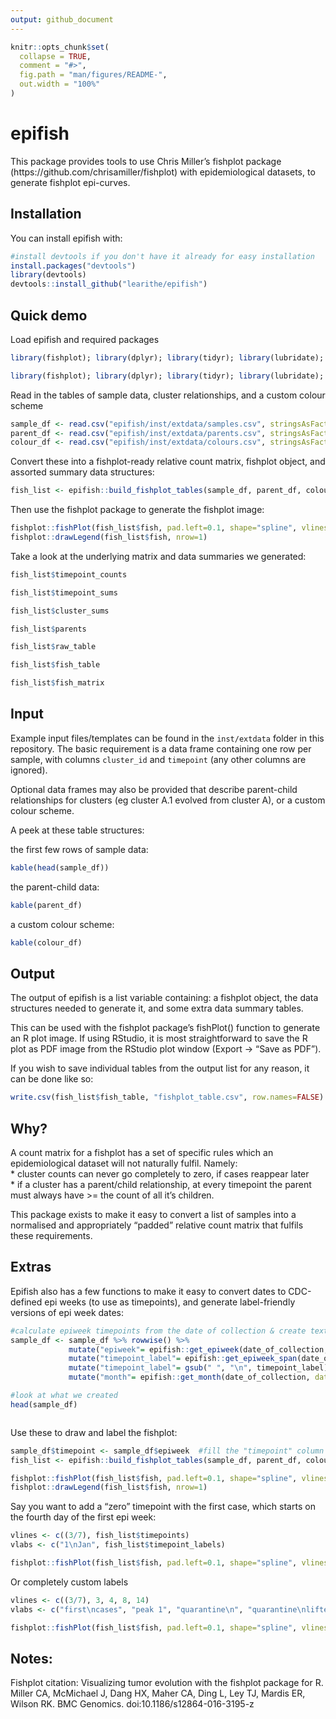 ```yaml
---
output: github_document
---
```


<!-- README.md is generated from README.Rmd. Please edit that file -->

```r
knitr::opts_chunk$set(
  collapse = TRUE,
  comment = "#>",
  fig.path = "man/figures/README-",
  out.width = "100%"
)
```

# epifish   

<!-- badges: start -->
<!-- badges: end -->

This package provides tools to use Chris Miller's fishplot package (https://github.com/chrisamiller/fishplot) with epidemiological datasets, to generate fishplot epi-curves. 


## Installation

You can install epifish with: 
``` r
#install devtools if you don't have it already for easy installation
install.packages("devtools")
library(devtools)
devtools::install_github("learithe/epifish")
```
  
## Quick demo

Load epifish and required packages
``` r 
library(fishplot); library(dplyr); library(tidyr); library(lubridate); library(epifish)
```
```r
library(fishplot); library(dplyr); library(tidyr); library(lubridate); library(epifish); library(knitr)
```

Read in the tables of sample data, cluster relationships, and a custom colour scheme
```r
sample_df <- read.csv("epifish/inst/extdata/samples.csv", stringsAsFactors=FALSE)
parent_df <- read.csv("epifish/inst/extdata/parents.csv", stringsAsFactors=FALSE)
colour_df <- read.csv("epifish/inst/extdata/colours.csv", stringsAsFactors=FALSE)
```

Convert these into a fishplot-ready relative count matrix, fishplot object, and assorted summary data structures:
```r
fish_list <- epifish::build_fishplot_tables(sample_df, parent_df, colour_df)
```


Then use the fishplot package to generate the fishplot image:
```r
fishplot::fishPlot(fish_list$fish, pad.left=0.1, shape="spline", vlines=fish_list$timepoints, vlab=fish_list$timepoints)
fishplot::drawLegend(fish_list$fish, nrow=1)

```

Take a look at the underlying matrix and data summaries we generated:
```r
fish_list$timepoint_counts

fish_list$timepoint_sums

fish_list$cluster_sums

fish_list$parents

fish_list$raw_table

fish_list$fish_table

fish_list$fish_matrix
```

  
## Input

Example input files/templates can be found in the `inst/extdata` folder in this repository. The basic requirement is a data frame containing one row per sample, with columns `cluster_id` and `timepoint` (any other columns are ignored). 

Optional data frames may also be provided that describe parent-child relationships for clusters (eg cluster A.1 evolved from cluster A), or a custom colour scheme.

A peek at these table structures:

the first few rows of sample data:
```r
kable(head(sample_df))
```

the parent-child data:
```r
kable(parent_df)
```

a custom colour scheme:
```r
kable(colour_df)
```


## Output

The output of epifish is a list variable containing: a fishplot object, the data structures needed to generate it, and some extra data summary tables. 

This can be used with the fishplot package's fishPlot() function to generate an R plot image. If using RStudio, it is most straightforward to save the R plot as PDF image from the RStudio plot window (Export -> "Save as PDF").

If you wish to save individual tables from the output list for any reason, it can be done like so:
``` r
write.csv(fish_list$fish_table, "fishplot_table.csv", row.names=FALSE)
```

## Why?

A count matrix for a fishplot has a set of specific rules which an epidemiological dataset will not naturally fulfil. Namely:  
* cluster counts can never go completely to zero, if cases reappear later  
* if a cluster has a parent/child relationship, at every timepoint the parent must always have >= the count of all it's children.  

This package exists to make it easy to convert a list of samples into a normalised and appropriately "padded" relative count matrix that fulfils these requirements.


## Extras

Epifish also has a few functions to make it easy to convert dates to CDC-defined epi weeks (to use as timepoints), and generate label-friendly versions of epi week dates:

``` r
#calculate epiweek timepoints from the date of collection & create text labels to match them
sample_df <- sample_df %>% rowwise() %>% 
             mutate("epiweek"= epifish::get_epiweek(date_of_collection, start_date="1/1/20", date_format="dmy")) %>% 
             mutate("timepoint_label"= epifish::get_epiweek_span(date_of_collection, return_end=TRUE, date_format="dmy")) %>%
             mutate("timepoint_label"= gsub(" ", "\n", timepoint_label)) %>%  #replace space with newline to look pretty
             mutate("month"= epifish::get_month(date_of_collection, date_format="dmy")) 

#look at what we created 
head(sample_df)

```

```r

```

Use these to draw and label the fishplot: 

``` r

sample_df$timepoint <- sample_df$epiweek  #fill the "timepoint" column with our  newly calculated epi weeks
fish_list <- epifish::build_fishplot_tables(sample_df, parent_df, colour_df, timepoint_labels=TRUE)

fishplot::fishPlot(fish_list$fish, pad.left=0.1, shape="spline", vlines=fish_list$timepoints, vlab=fish_list$timepoint_labels)
fishplot::drawLegend(fish_list$fish, nrow=1)
```



Say you want to add a "zero" timepoint with the first case, which starts on the fourth day of the first epi week:
``` r
vlines <- c((3/7), fish_list$timepoints)
vlabs <- c("1\nJan", fish_list$timepoint_labels)

fishplot::fishPlot(fish_list$fish, pad.left=0.1, shape="spline", vlines=vlines, vlab=vlabs)

```


Or completely custom labels
``` r
vlines <- c((3/7), 3, 4, 8, 14)
vlabs <- c("first\ncases", "peak 1", "quarantine\n", "quarantine\nlifted", "peak 2")

fishplot::fishPlot(fish_list$fish, pad.left=0.1, shape="spline", vlines=vlines, vlab=vlabs)

```



## Notes:

Fishplot citation: Visualizing tumor evolution with the fishplot package for R. Miller CA, McMichael J, Dang HX, Maher CA, Ding L, Ley TJ, Mardis ER, Wilson RK. BMC Genomics. doi:10.1186/s12864-016-3195-z





